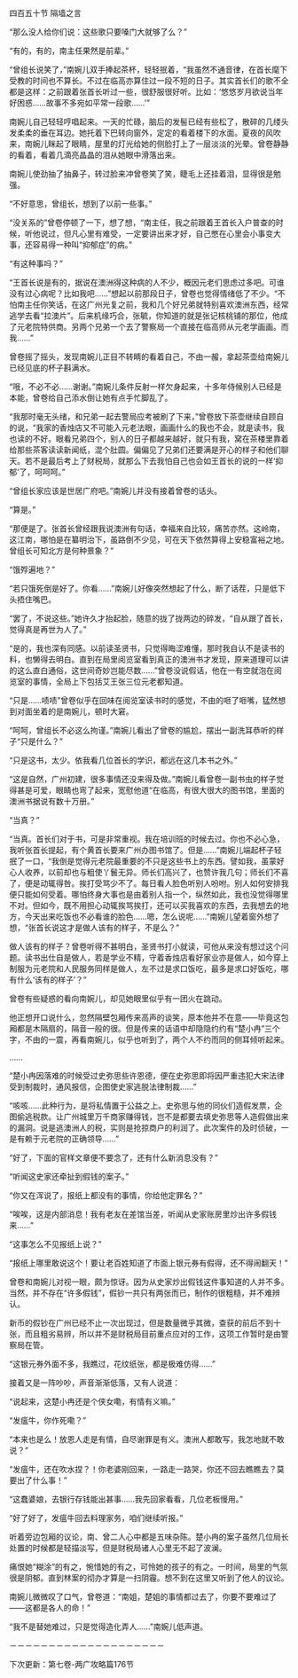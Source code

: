 

四百五十节 隔墙之言

“那么没人给你们说：这些歌只要嗓门大就够了么？”

“有的，有的，南主任果然是前辈。”

“曾组长说笑了，”南婉儿双手捧起茶杯，轻轻抿着，“我虽然不通音律，在首长麾下受教的时间也不算长。不过在临高亦算住过一段不短的日子。其实首长们的歌不全都是这样：之前跟着张首长听过一些，很舒服很好听。比如：‘悠悠岁月欲说当年好困惑……故事不多宛如平常一段歌……’”

南婉儿自己轻轻哼唱起来。一天的忙碌，脑后的发髻已经有些松了，散碎的几缕头发柔柔的垂在耳边。她托着下巴转向窗外，定定的看着楼下的水面。夏夜的风吹来，南婉儿眯起了眼睛，屋里的灯光给她的侧脸打上了一层淡淡的光晕。曾卷静静的看着，看着几滴亮晶晶的泪从她眼中滑落出来。

南婉儿使劲抽了抽鼻子，转过脸来冲曾卷笑了笑，睫毛上还挂着泪，显得很是勉强。

“不好意思，曾组长，想到了以前一些事。”

“没关系的”曾卷停顿了一下，想了想，“南主任，我之前跟着王首长入户普查的时候，听他说过，但凡心里有难受，一定要讲出来才好，自己憋在心里会小事变大事，还容易得一种叫“抑郁症”的病。”

“有这种事吗？”

“王首长说是有的，据说在澳洲得这种病的人不少，概因元老们思虑过多吧。可谁没有过心病呢？比如我吧……”想起以前那段日子，曾卷也觉得情绪低了不少。“不怕南主任你笑话，在这广州光复之前，我和几个好兄弟就特别喜欢澳洲东西，经常逃学去看“拉澳片”。后来机缘巧合，张毓，你知道的就是张记核桃铺的那位，他成了元老院特供商。另两个兄弟一个去了警察局一个直接在临高师从元老学画画。而我……”

曾卷摇了摇头，发现南婉儿正目不转睛的看着自己，不由一赧，拿起茶壶给南婉儿已经见底的杯子斟满水。

“哦，不必不必……谢谢。”南婉儿条件反射一样欠身起来，十多年侍候别人已经是本能，曾卷给自己添水倒让她有点手忙脚乱了。

“我那时毫无头绪，和兄弟一起去警局应考被刷了下来，”曾卷放下茶壶继续自顾自的说，“我家的香烛店又不可能入元老法眼，画画什么的我也不会，就是读书，我也读的不好。眼看兄弟四个，别人的日子都越来越好，就只有我，窝在茶楼里靠着给那些茶客读读新闻纸，混个肚圆。偏偏见了兄弟们还要满是开心的样子和他们聊天。若不是最后考上了财税局，就那么下去我怕自己也会如王首长的说的一样‘抑郁’了，呵呵呵。”

“曾组长家应该是世居广府吧。”南婉儿并没有接着曾卷的话头。

“算是。”

“那便是了。张首长曾经跟我说澳洲有句话，幸福来自比较，痛苦亦然。这岭南，这江南，哪怕是在纂明治下，虽路倒不少见，可在天下依然算得上安稳富裕之地。曾组长可知北方是何种景象？”

“饿殍遍地？”

“若只饿死倒是好了。你看……”南婉儿好像突然想起了什么，断了话茬，只是低下头捂住嘴巴。

“罢了，不说这些。”她许久才抬起脸，随意的拢了拢两边的碎发，“自从跟了首长，觉得真是再世为人了。”

“是的，我也深有同感。以前读圣贤书，只觉得晦涩难懂，那时我自认不是读书的料，也懒得去明白。直到在局里阅览室看到真正的澳洲书才发现，原来道理可以讲的这么直白通俗，这世间奇妙岂能尽数……”曾卷没说假话，他在一有空就泡在阅览室的事情，全局上下包括艾王张三位元老都知道。

“只是……啧啧”曾卷似乎在回味在阅览室读书时的感觉，不由的咂了咂嘴，猛然想到对面坐着的是南婉儿，顿时大窘。

“呵呵，曾组长不必这么拘谨。”南婉儿看出了曾卷的尴尬，摆出一副洗耳恭听的样子“只是什么？”

“只是这书，太少。依我看几位首长的学识，都远在这几本书之外。”

“这是自然，广州初建，很多事情还没来得及做。”南婉儿看曾卷一副书虫的样子觉得甚是可爱，眼睛也弯了起来，宽慰他道“在临高，有很大很大的图书馆，里面的澳洲书据说有数十万册。”

“当真？”

“当真。首长们对于书，可是非常重视。我在培训班的时候去过。你也不必心急，我听张首长提起，有个黄首长要来广州办图书馆了。但是……”南婉儿端起杯子轻抿了一口，“我倒是觉得元老院最重要的不只是这些书上的东西。譬如我，虽蒙好心人收养，以前却也与粗使丫鬟无异。师长们高兴了，也赞许我几句；师长们不喜了，便是动辄得咎。挨打受骂少不了。每日看人脸色听别人吩咐。别人如何安排我便只能如何受着。哪怕终身大事也是由着别人指一个，纵然如此，我也没觉得哪里不对。但如今，既不用担心动辄挨骂挨打，还可以买我喜欢的东西，去我想去的地方，今天出来吃饭也不必看谁的脸色……嗯，怎么说呢……”南婉儿望着窗外想了想，“张首长说这才是做人该有的样子，不是么？”

做人该有的样子？曾卷听得不甚明白，圣贤书打小就读，可他从来没有想过这个问题。读书出仕自是做人，若是学业不精，守着香烛店看好家业亦是做人，如今穿上制服为元老院和人民服务同样是做人，左不过是求口饭吃，最多是求口好饭吃，哪有什么‘该有的样子’？”

曾卷有些疑惑的看向南婉儿，却见她眼里似乎有一团火在跳动。

他正想开口说什么，忽然隔壁包厢传来高声的谈笑，原本他并不在意――毕竟这包厢都是木隔扇的，隔音一般的很。但是传来的话语中却隐隐约约有“楚小冉”三个字，不由的一震，再看南婉儿，似乎也听到了，两个人不约而同的侧耳倾听起来。

……

“楚小冉因落难的时候受过史弥思些许恩德，便在史弥思即将因严重违犯大宋法律受到制裁时，通风报信，企图使史家逃脱法律制裁……”

“咳咳……此种行为，是将私情置于公益之上。史弥思与他的同伙们造假发票，企图偷逃税款。让广州城里万千商家赚得钱，岂不是都要去填史弥思等人造假做出来的漏洞。说是逃澳洲人的税，实则是抢掠商户的利润了。此次案件的及时侦破，一是有赖于元老院的正确领导……”

“好了，下面的官样文章便不要念了，还有什么新消息没有？”

“听闻这史家还牵扯到假钱的案子。”

“你又在浑说了，报纸上都没有的事情，你给他定罪名？”

“唉唉，这是内部消息！我有老友在差馆当差，听闻从史家账房里炒出许多假钱来……”

“这事怎么不见报纸上说？”

“报纸上哪里敢说这个！要让老百姓知道了市面上银元券有假得，还不得闹翻天！”

曾卷和南婉儿对视一眼，颇为惊讶。因为从史家炒出假钱这件事知道的人并不多。当然，并不存在“许多假钱”，假钞一共只有两张而已，制作的很粗糙，并不难辨认。

新币的假钞在广州已经不止一次出现过，但是数量微乎其微，查获的前后不到十张，而且粗劣易辨，所以并不是财税局目前重点应对的工作，这项工作暂时是由警察局在管。

“这银元券外面不多，我瞧过，花纹纸张，都是极难仿得……”

接着又是一阵吵吵，声音渐渐低落，又有人说道：

“说起来，这楚小冉还是个侠女嘞，有情有义嘛。”

“发瘟牛，你作死嘞？”

“本来也是么！放恩人走是有情，自尽谢罪是有义。澳洲人都敢写，我怎地就不敢说？”

“发瘟牛，还在吹水捏？！你老婆刚回来，一路走一路哭，你还不回去瞧瞧去？莫要出了什么事！”

“这蠢婆娘，去银行存钱能出甚事……我先回家看看，几位老板慢用。”

“好了好了，发瘟牛回去料理家务，咱们继续听报。”

听着旁边包厢的议论，南、曾二人心中都是五味杂陈。楚小冉的案子虽然几位局长处置的时候都是轻描淡写，但是财税局诸人心里无不起了波澜。

痛恨她“糊涂”的有之，惋惜她的有之，可怜她的孩子的有之。一时间，局里的气氛很是阴郁。直到林案的彻办才算是一扫阴霾。想不到在这里又听到了他人的议论。

南婉儿微微叹了口气，曾卷道：“南姐，楚姐的事情都过去了，你要不要难过了――这都是各人的命！”

“我不是替她难过，只是觉得造化弄人……”南婉儿低声道。

－－－－－－－－－－－－－－－－－－－－

下次更新：第七卷-两广攻略篇176节

